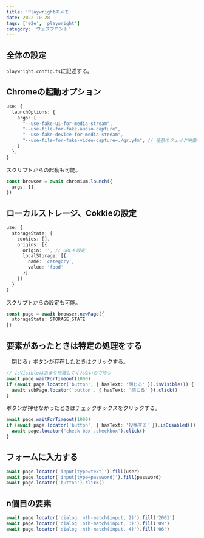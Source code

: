 ```yaml
---
title: 'Playwrightのメモ'
date: 2022-10-28
tags: ['e2e', 'playwright']
category: 'ウェブフロント'
---
```


## 全体の設定
`playwright.config.ts`に記述する。

## Chromeの起動オプション

```typescript
use: {
  launchOptions: {
    args: [
      "--use-fake-ui-for-media-stream",
      "--use-file-for-fake-audio-capture",
      "--use-fake-device-for-media-stream",
      "--use-file-for-fake-video-capture=./qr.y4m", // 任意のフェイク映像を流す
    ]
  },
}
```

スクリプトからの起動も可能。

```typescript
const browser = await chromium.launch({
  args: [],
})
```

## ローカルストレージ、Cokkieの設定

```typescript
use: {
  storageState: {
    cookies: [],
    origins: [{
      origin: '', // URLを設定
      localStorage: [{
        name: 'category',
        value: 'food'
      }]
    }]
  }
}
```

スクリプトからの設定も可能。

```typescript
const page = await browser.newPage({
  storageState: STORAGE_STATE
})
```

## 要素があったときは特定の処理をする

「閉じる」ボタンが存在したときはクリックする。

```typescript
// isVisibleはあまり待機してくれないので待つ
await page.waitForTimeout(1000)
if (await page.locator('button', { hasText: '閉じる' }).isVisible()) {
  await subPage.locator('button', { hasText: '閉じる' }).click()
}
```

ボタンが押せなかったときはチェックボックスをクリックする。

```typescript
await page.waitForTimeout(1000)
if (await page.locator('button', { hasText: '投稿する' }).isDisabled()) {
  await page.locator('check-box .checkbox').click()
}
```

## フォームに入力する

```typescript
await page.locator('input[type=text]').fill(user)
await page.locator('input[type=password]').fill(password)
await page.locator('button').click()
```

## n個目の要素

```typescript
await page.locator('dialog :nth-match(input, 2)').fill('2001')
await page.locator('dialog :nth-match(input, 3)').fill('09')
await page.locator('dialog :nth-match(input, 4)').fill('06')
```

